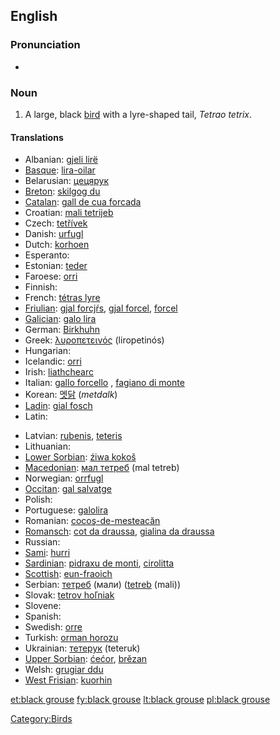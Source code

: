 ==English==
{{wikipedia}}

===Pronunciation===
* {{IPA|/'blæk gɽɑʊs/}}

===Noun===
{{en-noun|sg=[[black]] [[grouse]]}}

# A large, black [[bird]] with a lyre-shaped tail, ''Tetrao tetrix''.

====Translations====
{{trans-top|a large, black bird}}
* Albanian: [[gjeli lirë]]
* [[Basque]]: [[lira-oilar]]
* Belarusian: [[цецярук]] {{m}}
* [[Breton]]: [[skilgog du]]
* [[Catalan]]: [[gall de cua forcada]]
* Croatian: [[mali tetrijeb]]
* Czech: [[tetřívek]]
* Danish: [[urfugl]]
* Dutch: [[korhoen]] {{n}}
* Esperanto: {{t-|eo|tetro|xs=Esperanto}}
* Estonian: [[teder]]
* Faroese: [[orri]]
* Finnish: {{t+|fi|teeri}}
* French: [[tétras lyre]] {{m}}
* [[Friulian]]: [[gjal forcjŕs]], [[gjal forcel]], [[forcel]]
* [[Galician]]: [[galo lira]]
* German: [[Birkhuhn]] {{n}}
* Greek: [[λυροπετεινός]] (liropetinós) {{m}}
* Hungarian: {{t|hu|nyírfajd}}
* Icelandic: [[orri]]
* Irish: [[liathchearc]]
* Italian: [[gallo forcello]] {{m}}, [[fagiano di monte]] {{m}}
* Korean: [[멧닭]] (''metdalk'')
* [[Ladin]]: [[gial fosch]]
* Latin: {{t+|la|tetrao}}
{{trans-mid}}
* Latvian: [[rubenis]], [[teteris]]
* Lithuanian: {{t+|lt|tetervinas|xs=Lithuanian}}
* [[Lower Sorbian]]: [[źiwa kokoš]]
* [[Macedonian]]: [[мал тетреб]] (mal tetreb)
* Norwegian: [[orrfugl]]
* [[Occitan]]: [[gal salvatge]]
* Polish: {{t+|pl|cietrzew|m}}
* Portuguese: [[galolira]]
* Romanian: [[cocoş-de-mesteacăn]]
* [[Romansch]]: [[cot da draussa]], [[gialina da draussa]]
* Russian: {{t+|ru|тетерев|m|tr=téterev|sc=Cyrl}}
* [[Sami]]: [[hurri]]
* [[Sardinian]]: [[pidraxu de monti]], [[cirolitta]]
* [[Scottish]]: [[eun-fraoich]]
* Serbian: [[тетреб]] (мали) ([[tetreb]] (mali)) {{m}}
* Slovak: [[tetrov hoľniak]]
* Slovene: {{t+|sl|ruševec}}
* Spanish: {{t-|es|gallo lira|m}}
* Swedish: [[orre]]
* Turkish: [[orman horozu]]
* Ukrainian: [[тетерук]] (teteruk) {{m}}
* [[Upper Sorbian]]: [[ćećor]], [[brězan]]
* Welsh: [[grugiar ddu]]
* [[West Frisian]]: [[kuorhin]]
{{trans-bottom}}

[[Category:Birds]]

[[et:black grouse]]
[[fy:black grouse]]
[[lt:black grouse]]
[[pl:black grouse]]
